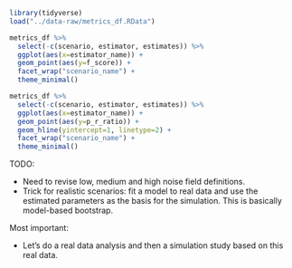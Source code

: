 

```r
library(tidyverse)
load("../data-raw/metrics_df.RData")
```

```r
metrics_df %>% 
  select(-c(scenario, estimator, estimates)) %>% 
  ggplot(aes(x=estimator_name)) +
  geom_point(aes(y=f_score)) +
  facet_wrap("scenario_name") +
  theme_minimal()
```

```r
metrics_df %>% 
  select(-c(scenario, estimator, estimates)) %>% 
  ggplot(aes(x=estimator_name)) +
  geom_point(aes(y=p_r_ratio)) +
  geom_hline(yintercept=1, linetype=2) +
  facet_wrap("scenario_name") +
  theme_minimal()
```

TODO:

- Need to revise low, medium and high noise field definitions.
- Trick for realistic scenarios: fit a model to real data and use the estimated parameters as the basis for the simulation. This is basically model-based bootstrap.

Most important:

- Let's do a real data analysis and then a simulation study based on this real data.  



